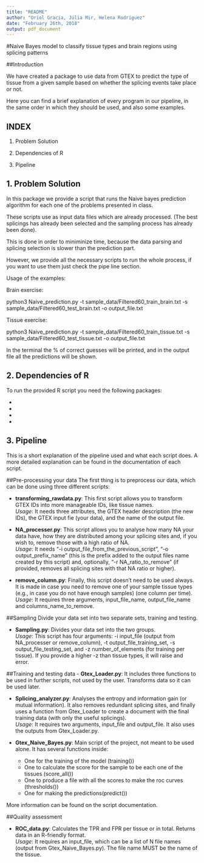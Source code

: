 ```yaml
---
title: "README"
author: "Oriol Gracia, Júlia Mir, Helena Rodriguez"
date: "February 26th, 2018"
output: pdf_document
---
```

#Naive Bayes model to classify tissue types and brain regions using splicing patterns

##Introduction

We have created a package to use data from GTEX to predict the type of tissue from a given sample based on whether the splicing events take place or not.

Here you can find a brief explanation of every program in our pipeline, in the same order in which they should be used, and also some examples.

## INDEX

1. Problem Solution

2. Dependencies of R

3. Pipeline

## 1. Problem Solution

In this package we provide a script that runs the Naive bayes prediction algorithm for each one of the
problems presented in class.

These scripts use as input data files which are already processed. (The best splicings has already been
selected and the sampling process has already been done).

This is done in order to miniminize time, because the data parsing and splicing selection is slower than the prediction
part.

However, we provide all the necessary scripts to run the whole process, if you want to use them just check
the pipe line section.

Usage of the examples:

Brain exercise:

python3 Naive_prediction.py -t sample_data/Filtered60_train_brain.txt -s sample_data/Filtered60_test_brain.txt
-o output_file.txt

Tissue exercise:

python3 Naive_prediction.py -t sample_data/Filtered60_train_tissue.txt -s sample_data/Filtered60_test_tissue.txt
-o output_file.txt

In the terminal the % of correct guesses will be printed, and in the output file all the predictions will be
shown.

## 2. Dependencies of R

To run the provided R script you need the following packages:

-
-
-
-

## 3. Pipeline

This is a short explanation of the pipeline used and what each script does. A more detailed explanation
can be found in the documentation of each script.

##Pre-processing your data
The first thing is to preprocess our data, which can be done using three different scripts:  
  
- **transforming_rawdata.py**: This first script allows you to transform GTEX IDs into more manageable IDs, like tissue names.  
*Usage*: It needs three attributes, the GTEX header description (the new IDs), the GTEX input fie (your data), and the name of the output file.  
  
- **NA_processer.py**: This script allows you to analyse how many NA your data have, how they are distributed among your splicing sites and, if you wish to, remove those with a high ratio of NA.  
*Usage*: It needs "-i output_file_from_the_previous_script", "-o output_prefix_name" (this is the prefix added to the output files name created by this script) and, optionally, "-r NA_ratio_to_remove" (if provided, removes all splicing sites with that NA ratio or higher).  

  
- **remove_column.py**: Finally, this script doesn't need to be used always. It is made in case you need to remove one of your sample tissue types (e.g., in case you do not have enough samples) (one column per time).  
*Usage*: It requires three arguments, input_file_name, output_file_name and columns_name_to_remove.  

##Sampling
Divide your data set into two separate sets, training and testing.  
  
- **Sampling.py**: Divides your data set into the two groups.  
*Usage*: This script has four arguments: -i input_file (output from NA_processer or remove_column), -t output_file_training_set, -s output_file_testing_set, and -z number_of_elements (for training per tissue). If you provide a higher -z than tissue types, it will raise and error.  

##Training and testing data
- **Gtex_Loader.py**: It includes three functions to be used in further scripts, not used by the user. Transforms data so it can be used later.  
  
- **Splicing_analyzer.py**: Analyses the entropy and information gain (or mutual information). It also removes redundant splicing sites, and finally uses a function from Gtex_Loader to create a document with the final training data (with only the useful splicings).    
*Usage*: It requires two arguments, input_file and output_file. It also uses the outputs from Gtex_Loader.py.  
  
- **Gtex_Naive_Bayes.py**: Main script of the project, not meant to be used alone. It has several
functions inside:
  - One for the training of the model (training())
  - One to calculate the score for the sample to be each one of the tissues (score_all())
  - One to produce a file with all the scores to make the roc curves (thresholds())
  - One for making the predictions(predict())
  
More information can be found on the script documentation.

##Quality assessment

- **ROC_data.py**: Calculates the TPR and FPR per tissue or in total. Returns data in an R-friendly format.   
*Usage*: It requires an input_file, which can be a list of N file names (output from Gtex_Naive_Bayes.py). The file name MUST be the name of the tissue.
